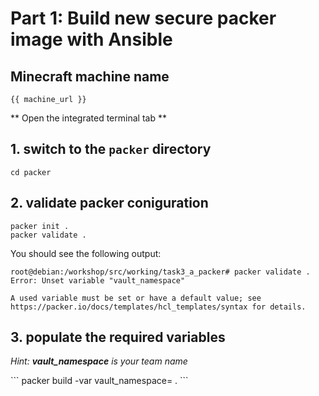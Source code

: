 # Part 1: Build new secure packer image with Ansible

## **Minecraft machine name**
```
{{ machine_url }}
```


** Open the integrated terminal tab **

## 1. switch to the `packer` directory

```
cd packer
```

## 2. validate packer coniguration

```
packer init .
packer validate .

```

You should see the following output:

```
root@debian:/workshop/src/working/task3_a_packer# packer validate .
Error: Unset variable "vault_namespace"

A used variable must be set or have a default value; see
https://packer.io/docs/templates/hcl_templates/syntax for details.
```

## 3. populate the required variables

*Hint: **vault_namespace** is your team name*

<Task id="packer_build">
```
packer build -var vault_namespace=<your_team_name> .
```
</Task>


